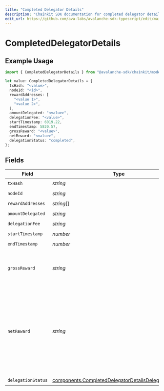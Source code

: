 ```yaml
---
title: "Completed Delegator Details"
description: "Chainkit SDK documentation for completed delegator details"
edit_url: https://github.com/ava-labs/avalanche-sdk-typescript/edit/main/chainkit/docs/models/components/completeddelegatordetails.md
---
```


# CompletedDelegatorDetails

## Example Usage

```typescript
import { CompletedDelegatorDetails } from "@avalanche-sdk/chainkit/models/components";

let value: CompletedDelegatorDetails = {
  txHash: "<value>",
  nodeId: "<id>",
  rewardAddresses: [
    "<value 1>",
    "<value 2>",
  ],
  amountDelegated: "<value>",
  delegationFee: "<value>",
  startTimestamp: 6019.22,
  endTimestamp: 5820.57,
  grossReward: "<value>",
  netReward: "<value>",
  delegationStatus: "completed",
};
```

## Fields

| Field                                                                                                                        | Type                                                                                                                         | Required                                                                                                                     | Description                                                                                                                  |
| ---------------------------------------------------------------------------------------------------------------------------- | ---------------------------------------------------------------------------------------------------------------------------- | ---------------------------------------------------------------------------------------------------------------------------- | ---------------------------------------------------------------------------------------------------------------------------- |
| `txHash`                                                                                                                     | *string*                                                                                                                     | :heavy_check_mark:                                                                                                           | N/A                                                                                                                          |
| `nodeId`                                                                                                                     | *string*                                                                                                                     | :heavy_check_mark:                                                                                                           | N/A                                                                                                                          |
| `rewardAddresses`                                                                                                            | *string*[]                                                                                                                   | :heavy_check_mark:                                                                                                           | N/A                                                                                                                          |
| `amountDelegated`                                                                                                            | *string*                                                                                                                     | :heavy_check_mark:                                                                                                           | N/A                                                                                                                          |
| `delegationFee`                                                                                                              | *string*                                                                                                                     | :heavy_check_mark:                                                                                                           | N/A                                                                                                                          |
| `startTimestamp`                                                                                                             | *number*                                                                                                                     | :heavy_check_mark:                                                                                                           | N/A                                                                                                                          |
| `endTimestamp`                                                                                                               | *number*                                                                                                                     | :heavy_check_mark:                                                                                                           | N/A                                                                                                                          |
| `grossReward`                                                                                                                | *string*                                                                                                                     | :heavy_check_mark:                                                                                                           | Total rewards distributed for the successful delegation.                                                                     |
| `netReward`                                                                                                                  | *string*                                                                                                                     | :heavy_check_mark:                                                                                                           | Net rewards distributed to the delegator after deducting delegation fee from the gross reward for the successful delegation. |
| `delegationStatus`                                                                                                           | [components.CompletedDelegatorDetailsDelegationStatus](https://github.com/ava-labs/avalanche-sdk-typescript/blob/main/chainkit/models/components/completeddelegatordetailsdelegationstatus.md) | :heavy_check_mark:                                                                                                           | N/A                                                                                                                          |
